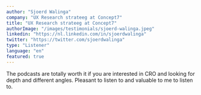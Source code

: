 ```yaml
---
author: "Sjoerd Walinga"
company: "UX Research strateeg at Concept7"
title: "UX Research strateeg at Concept7"
authorImage: "/images/testimonials/sjoerd-walinga.jpeg"
linkedin: "https://nl.linkedin.com/in/sjoerdwalinga"
twitter: "https://twitter.com/sjoerdwalinga"
type: "Listener"
language: "en"
featured: true
---
```


The podcasts are totally worth it if you are interested in CRO and looking for depth and different angles. Pleasant to listen to and valuable to me to listen to.
